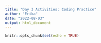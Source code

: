 ```yaml
---
title: "Day 3 Activities: Coding Practice"
author: "Erika"
date: "2022-08-03"
output: html_document
---
```


```r
knitr::opts_chunk$set(echo = TRUE)
```

